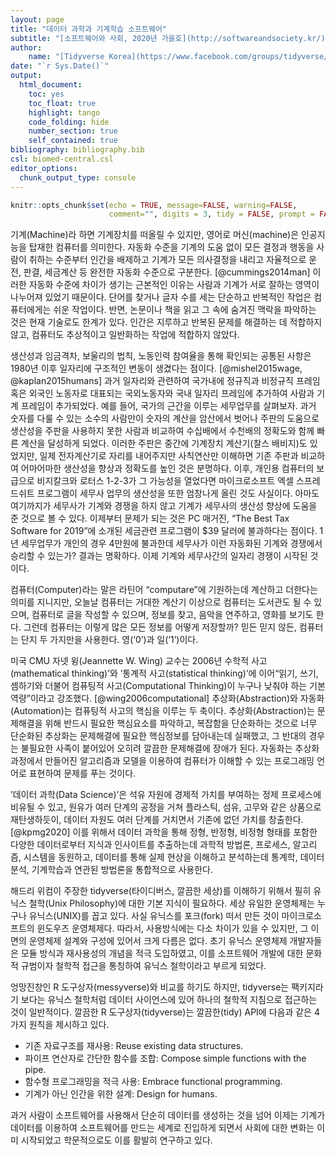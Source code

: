 ```yaml
---
layout: page
title: "데이터 과학과 기계학습 소프트웨어"
subtitle: "[소프트웨어와 사회, 2020년 가을호](http://softwareandsociety.kr/)"
author:
    name: "[Tidyverse Korea](https://www.facebook.com/groups/tidyverse/)"
date: "`r Sys.Date()`"
output:
  html_document: 
    toc: yes
    toc_float: true
    highlight: tango
    code_folding: hide
    number_section: true
    self_contained: true
bibliography: bibliography.bib
csl: biomed-central.csl
editor_options: 
  chunk_output_type: console
---
```


```r
knitr::opts_chunk$set(echo = TRUE, message=FALSE, warning=FALSE,
                      comment="", digits = 3, tidy = FALSE, prompt = FALSE, fig.align = 'center')

```

기계(Machine)라 하면 기계장치를 떠올릴 수 있지만, 영어로 머신(machine)은 인공지능을 탑재한 컴퓨터를 의미한다. 자동화 수준을 기계의 도움 없이 모든 결정과 행동을 사람이 취하는 수준부터 인간을 배제하고 기계가 모든 의사결정을 내리고 자율적으로 운전, 판결, 세금계산 등 완전한 자동화 수준으로 구분한다. [@cummings2014man] 이러한 자동화 수준에 차이가 생기는 근본적인 이유는 사람과 기계가 서로 잘하는 영역이 나누어져 있었기 때문이다. 단어를 찾거나 글자 수를 세는 단순하고 반복적인 작업은 컴퓨터에게는 쉬운 작업이다. 반면, 논문이나 책을 읽고 그 속에 숨겨진 맥락을 파악하는 것은 현재 기술로도 한계가 있다. 인간은 지루하고 반복된 문제를 해결하는 데 적합하지 않고, 컴퓨터도 추상적이고 일반화하는 작업에 적합하지 않았다.

생산성과 임금격차, 보울리의 법칙, 노동인력 참여율을 통해 확인되는 공통된 사항은 1980년 이후 일자리에 구조적인 변동이 생겼다는 점이다. [@mishel2015wage, @kaplan2015humans] 과거 일자리와 관련하여 국가내에 정규직과 비정규직 프레임 혹은 외국인 노동자로 대표되는 국외노동자와 국내 일자리 프레임에 추가하여 사람과 기계 프레임이 추가되었다. 예를 들어, 국가의 근간을 이루는 세무업무를 살펴보자. 과거 숫자를 다룰 수 있는 소수의 사람만이 숫자의 계산을 암산에서 벗어나 주판의 도움으로 생산성을 주판을 사용하지 못한 사람과 비교하여 수십배에서 수천배의 정확도와 함께 빠른 계산을 달성하게 되었다. 이러한 주판은 중간에 기계장치 계산기(찰스 배비지)도 있었지만, 일제 전자계산기로 자리를 내어주지만 사칙연산만 이해하면 기존 주판과 비교하여 어마어마한 생산성을 향상과 정확도를 높인 것은 분명하다. 이후, 개인용 컴퓨터의 보급으로 비지칼크와 로터스 1-2-3가 그 가능성을 열었다면 마이크로소프트 엑셀 스프레드쉬트 프로그램이 세무사 업무의 생산성을 또한 엄창나게 올린 것도 사실이다. 아마도 여기까지가 세무사가 기계와 경쟁을 하지 않고 기계가 세무사의 생산성 향상에 도움을 준 것으로 볼 수 있다. 이제부터 문제가 되는 것은 PC 매거진, “The Best Tax Software for 2019”에 소개된 세금관련 프로그램이 $39 달러에 불과하다는 점이다. 1년 세무업무가 개인의 경우 4만원에 불과한데 세무사가 이런 자동화된 기계와 경쟁에서 승리할 수 있는가? 결과는 명확하다. 이제 기계와 세무사간의 일자리 경쟁이 시작된 것이다.

컴퓨터(Computer)라는 말은 라틴어 “computare”에 기원하는데 계산하고 더한다는 의미를 지니지만, 오늘날 컴퓨터는 거대한 계산기 이상으로 컴퓨터는 도서관도 될 수 있으며, 컴퓨터로 글을 작성할 수 있으며, 정보를 찾고, 음악을 연주하고, 영화를 보기도 한다. 그런데 컴퓨터는 이렇게 많은 모든 정보를 어떻게 저장할까? 믿든 믿지 않든, 컴퓨터는 단지 두 가지만을 사용한다. 영(‘0’)과 일(‘1’)이다. 

미국 CMU 자넷 윙(Jeannette W. Wing) 교수는 2006년 수학적 사고(mathematical thinking)’와 ‘통계적 사고(statistical thinking)’에 이어“읽기, 쓰기, 셈하기와 더불어 컴퓨팅적 사고(Computational Thinking)이 누구나 낮춰야 하는 기본역량”이라고 강조했다.  [@wing2006computational] 추상화(Abstraction)와 자동화(Automation)는 컴퓨팅적 사고의 핵심을 이루는 두 축이다. 추상화(Abstraction)는 문제해결을 위해 반드시 필요한 핵심요소를 파악하고, 복잡함을 단순화하는 것으로 너무 단순화된 추상화는 문제해결에 필요한 핵심정보를 담아내는데 실패했고, 그 반대의 경우는 불필요한 사족이 붙어있어 오히려 깔끔한 문제해결에 장애가 된다. 자동화는 추상화 과정에서 만들어진 알고리즘과 모델을 이용하여 컴퓨터가 이해할 수 있는 프로그래밍 언어로 표현하여 문제를 푸는 것이다.

'데이터 과학(Data Science)’은 석유 자원에 경제적 가치를 부여하는 정제 프로세스에 비유될 수 있고, 원유가 여러 단계의 공정을 거쳐 플라스틱, 섬유, 고무와 같은 상품으로 재탄생하듯이, 데이터 자원도 여러 단계를 거치면서 기존에 없던 가치를 창출한다. [@kpmg2020] 이를 위해서 데이터 과학을 통해 정형, 반정형, 비정형 형태를 포함한 다양한 데이터로부터 지식과 인사이트를 추출하는데 과학적 방법론, 프로세스, 알고리즘, 시스템을 동원하고, 데이터를 통해 실제 현상을 이해하고 분석하는데 통계학, 데이터 분석, 기계학습과 연관된 방법론을 통합적으로 사용한다.

해드리 위컴이 주장한 tidyverse(타이디버스, 깔끔한 세상)를 이해하기 위해서 필히 유닉스 철학(Unix Philosophy)에 대한 기본 지식이 필요하다. 세상 유일한 운영체제는 누구나 유닉스(UNIX)를 꼽고 있다. 사실 유닉스를 포크(fork) 떠서 만든 것이 마이크로소프트의 윈도우즈 운영체제다. 따라서, 사용방식에는 다소 차이가 있을 수 있지만, 그 이면의 운영체제 설계와 구성에 있어서 크게 다름은 없다. 초기 유닉스 운영체제 개발자들은 모듈 방식과 재사용성의 개념을 적극 도입하였고, 이를 소프트웨어 개발에 대한 문화적 규범이자 철학적 접근을 통칭하여 유닉스 철학이라고 부르게 되었다.

엉망진창인 R 도구상자(messyverse)와 비교를 하기도 하지만, tidyverse는 팩키지라기 보다는 유닉스 철학처럼 데이터 사이언스에 있어 하나의 철학적 지침으로 접근하는 것이 일반적이다. 깔끔한 R 도구상자(tidyverse)는 깔끔한(tidy) API에 다음과 같은 4가지 원칙을 제시하고 있다.

- 기존 자료구조를 재사용: Reuse existing data structures.
- 파이프 연산자로 간단한 함수를 조합: Compose simple functions with the pipe.
- 함수형 프로그래밍을 적극 사용: Embrace functional programming.
- 기계가 아닌 인간을 위한 설계: Design for humans.


과거 사람이 소프트웨어를 사용해서 단순히 데이터를 생성하는 것을 넘어 이제는 기계가 데이터를 이용하여 소프트웨어를 만드는 세계로 진입하게 되면서 사회에 대한 변화는 이미 시작되었고 학문적으로도 이를 활발히 연구하고 있다.


